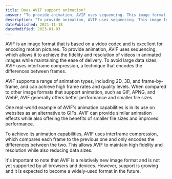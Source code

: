 ```yaml
---
title: Does AVIF support animation?
answer: "To provide animation, AVIF uses sequencing. This image format is based on a video codec and is excellent for encoding motion pictures. To avoid astronomical data sizes, AVIF uses interframe compression, where the differences between frames are encoded. It is possible to achieve the fidelity and resolution of videos in animated images while maintaining the ease of delivery."
description: "To provide animation, AVIF uses sequencing. This image format is based on a video codec and is excellent for encoding motion pictures. To avoid astronomical data sizes, AVIF uses interframe compression, where the differences between frames are encoded. It is possible to achieve the fidelity and resolution of videos in animated images while maintaining the ease of delivery."
datePublished: 2021-11-18
dateModified: 2023-01-03
---
```


AVIF is an image format that is based on a video codec and is excellent for encoding motion pictures. To provide animation, AVIF uses sequencing, which allows it to achieve the fidelity and resolution of videos in animated images while maintaining the ease of delivery. To avoid large data sizes, AVIF uses interframe compression, a technique that encodes the differences between frames.

AVIF supports a range of animation types, including 2D, 3D, and frame-by-frame, and can achieve high frame rates and quality levels. When compared to other image formats that support animation, such as GIF, APNG, and WebP, AVIF generally offers better performance and smaller file sizes.

One real-world example of AVIF's animation capabilities is in its use on websites as an alternative to GIFs. AVIF can provide similar animation effects while also offering the benefits of smaller file sizes and improved performance.

To achieve its animation capabilities, AVIF uses interframe compression, which compares each frame to the previous one and only encodes the differences between the two. This allows AVIF to maintain high fidelity and resolution while also reducing data sizes.

It's important to note that AVIF is a relatively new image format and is not yet supported by all browsers and devices. However, support is growing and it is expected to become a widely-used format in the future.